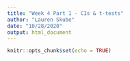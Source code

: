 ```yaml
---
title: "Week 4 Part 1 - CIs & t-tests"
author: "Lauren Skube"
date: "10/28/2020"
output: html_document
---
```


```r
knitr::opts_chunk$set(echo = TRUE)
```

